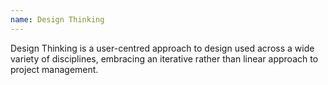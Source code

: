 ```yaml
---
name: Design Thinking
---
```

Design Thinking is a user-centred approach to design used across a wide variety of disciplines, embracing an iterative rather than linear approach to project management.
